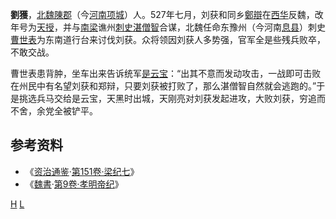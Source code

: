 {{Otheruses|other=西汉乐阳侯|刘获 (乐阳侯)}}

'''劉獲'''，[[北魏|北魏]][[陳郡|陳郡]]（今[[河南|河南]][[项城|项城]]）人。527年七月，刘获和同乡[[鄭辯|鄭辯]]在[[西华县|西华]]反魏，改年号为[[天授|天授]]，并与[[南梁|南梁]]谯州[[刺史|刺史]][[湛僧智|湛僧智]]合谋，北魏任命东豫州（今河南[[息县|息县]]）刺史[[曹世表|曹世表]]为东南道行台来讨伐刘获。众将领因刘获人多势强，官军全是些残兵败卒，不敢交战。

曹世表患背肿，坐车出来告诉统军[[是云宝|是云宝]]：“出其不意而发动攻击，一战即可击败在州民中有名望刘获和郑辩，只要刘获被打败了，那么湛僧智自然就会逃跑的。”于是挑选兵马交给是云宝，天黑时出城，天刚亮对刘获发起进攻，大败刘获，穷追而不舍，余党全被铲平。

== 参考资料 ==
*《[[资治通鉴|资治通鉴]]·[[s:資治通鑑/卷151|第151卷·梁纪七]]》
*《[[魏書|魏書]]·[[s:魏書/卷9|第9卷·孝明帝纪]]》
[[category:劉姓|H]]
[[category:北魏人|L]]